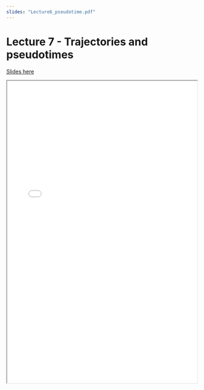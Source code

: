 ```yaml
---
slides: "Lecture6_pseudotime.pdf"
---
```


# Lecture 7 - Trajectories and pseudotimes

[Slides here]({{< meta slides >}})

<iframe height="800" width="100%" src="{{< meta slides >}}">
